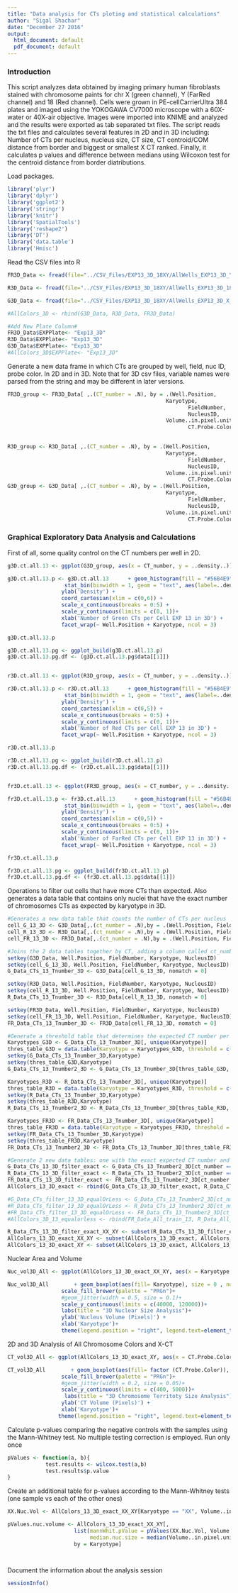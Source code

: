 ---
title: "Data analysis for CTs ploting and statistical calculations"
author: "Sigal Shachar"
date: "December 27 2016"
output:
  html_document: default
  pdf_document: default
---

### Introduction

This script analyzes data obtained by imaging primary human fibroblasts stained with chromosome paints for chr X (green channel), Y (FarRed channel)  and 18 (Red channel). Cells were grown in PE-cellCarrierUltra 384 plates and imaged using the YOKOGAWA CV7000 microscope with a 60X-water or 40X-air objective. Images were imported into KNIME and analyzed and the results were exported as tab separated txt files.
The script reads the txt files and calculates several features in 2D and in 3D including: Number of CTs per nucleus, nucleus size, CT size, CT centroid/COM distance from border and biggest or smallest X CT ranked.
Finally, it calculates p values and difference between medians using Wilcoxon test for the centroid distance from border diatributions.

Load packages.
```{r}
library('plyr')
library('dplyr')
library('ggplot2')
library('stringr')
library('knitr')
library('SpatialTools')
library('reshape2')
library('DT')
library('data.table')
library('Hmisc')
```


Read the CSV files into R
```{r ReadCsvFiles}

FR3D_Data <- fread(file="../CSV_Files/EXP13_3D_18XY/AllWells_EXP13_3D_Y_FarRedProbeMeasurements.csv", check.names = T, showProgress = T)

R3D_Data <- fread(file="../CSV_Files/EXP13_3D_18XY/AllWells_EXP13_3D_18_RedProbeMeasurements", check.names = T, showProgress = T)

G3D_Data <- fread(file="../CSV_Files/EXP13_3D_18XY/AllWells_EXP13_3D_X_GreenProbeMeasurements.csv", check.names = T, showProgress = T)

#AllColors_3D <- rbind(G3D_Data, R3D_Data, FR3D_Data)

#Add New Plate Column#
FR3D_Data$EXPPlate<- "Exp13_3D"
R3D_Data$EXPPlate<- "Exp13_3D"
G3D_Data$EXPPlate<- "Exp13_3D"
#AllColors_3D$EXPPlate<- "Exp13_3D"

```


Generate a new data frame in which CTs are grouped by well, field, nuc ID, probe color. In 2D and in 3D. Note that for 3D csv files, variable names were parsed from the string and may be different in later versions.
```{r groupCTbyVariables}

FR3D_group <- FR3D_Data[ ,.(CT_number = .N), by = .(Well.Position,
                                                  Karyotype,
                                                         FieldNumber,
                                                         NucleusID,
                                                  Volume..in.pixel.units...Geometric.Features.3D.,
                                                         CT.Probe.Color)]

  
R3D_group <- R3D_Data[ ,.(CT_number = .N), by = .(Well.Position,
                                                  Karyotype,
                                                         FieldNumber,
                                                         NucleusID,
                                                  Volume..in.pixel.units...Geometric.Features.3D.,
                                                         CT.Probe.Color)]
G3D_group <- G3D_Data[ ,.(CT_number = .N), by = .(Well.Position,
                                                  Karyotype,
                                                         FieldNumber,
                                                         NucleusID,
                                                  Volume..in.pixel.units...Geometric.Features.3D.,
                                                         CT.Probe.Color)]
```



### Graphical Exploratory Data Analysis and Calculations

First of all, some quality control on the CT numbers per well in 2D.
```{r CTnumberPerwell3D, echo=FALSE, fig.width = 12}


g3D.ct.all.13 <- ggplot(G3D_group, aes(x = CT_number, y = ..density..)) 

g3D.ct.all.13.p <- g3D.ct.all.13      + geom_histogram(fill = "#56B4E9", color = "#999999", binwidth = 1) + 
                  stat_bin(binwidth = 1, geom = "text", aes(label=..density..), vjust = 1.5)+
                 ylab('Density') + 
                 coord_cartesian(xlim = c(0,6)) +
                 scale_x_continuous(breaks = 0:5) +
                 scale_y_continuous(limits = c(0, 1))+
                 xlab('Number of Green CTs per Cell EXP 13 in 3D') + 
                 facet_wrap(~ Well.Position + Karyotype, ncol = 3)  

g3D.ct.all.13.p

g3D.ct.all.13.pg <- ggplot_build(g3D.ct.all.13.p)
g3D.ct.all.13.pg.df <- (g3D.ct.all.13.pg$data[[1]]) 


r3D.ct.all.13 <- ggplot(R3D_group, aes(x = CT_number, y = ..density..)) 

r3D.ct.all.13.p <- r3D.ct.all.13      + geom_histogram(fill = "#56B4E9", color = "#999999", binwidth = 1) + 
                  stat_bin(binwidth = 1, geom = "text", aes(label=..density..), vjust = 1.5)+
                 ylab('Density') + 
                 coord_cartesian(xlim = c(0,5)) +
                 scale_x_continuous(breaks = 0:5) +
                 scale_y_continuous(limits = c(0, 1))+
                 xlab('Number of Red CTs per Cell EXP 13 in 3D') + 
                 facet_wrap(~ Well.Position + Karyotype, ncol = 3)  

r3D.ct.all.13.p

r3D.ct.all.13.pg <- ggplot_build(r3D.ct.all.13.p)
r3D.ct.all.13.pg.df <- (r3D.ct.all.13.pg$data[[1]])


fr3D.ct.all.13 <- ggplot(FR3D_group, aes(x = CT_number, y = ..density..)) 

fr3D.ct.all.13.p <- fr3D.ct.all.13      + geom_histogram(fill = "#56B4E9", color = "#999999", binwidth = 1) + 
                  stat_bin(binwidth = 1, geom = "text", aes(label=..density..), vjust = 1.5)+
                 ylab('Density') + 
                 coord_cartesian(xlim = c(0,5)) +
                 scale_x_continuous(breaks = 0:5) +
                 scale_y_continuous(limits = c(0, 1))+
                 xlab('Number of FarRed CTs per Cell EXP 13 in 3D') + 
                 facet_wrap(~ Well.Position + Karyotype, ncol = 3)  

fr3D.ct.all.13.p

fr3D.ct.all.13.pg <- ggplot_build(fr3D.ct.all.13.p)
fr3D.ct.all.13.pg.df <- (fr3D.ct.all.13.pg$data[[1]])


```



Operations to filter out cells that have more CTs than expected. Also generates a data table that contains only nuclei that have the exact number of chromosomes CTs as expected by karyotype in 3D.
```{r filter}

#Generates a new data table that counts the number of CTs per nucleus 
cell_G_13_3D <- G3D_Data[,.(ct_number = .N),by = .(Well.Position, FieldNumber, Karyotype, NucleusID)]
cell_R_13_3D <- R3D_Data[,.(ct_number = .N),by = .(Well.Position, FieldNumber, Karyotype, NucleusID)]
cell_FR_13_3D <- FR3D_Data[,.(ct_number = .N),by = .(Well.Position, FieldNumber, Karyotype, NucleusID)]

#Joins the 2 data tables together by CT, adding a column called ct_number
setkey(G3D_Data, Well.Position, FieldNumber, Karyotype, NucleusID)
setkey(cell_G_13_3D, Well.Position, FieldNumber, Karyotype, NucleusID)
G_Data_CTs_13_Tnumber_3D <- G3D_Data[cell_G_13_3D, nomatch = 0]

setkey(R3D_Data, Well.Position, FieldNumber, Karyotype, NucleusID)
setkey(cell_R_13_3D, Well.Position, FieldNumber, Karyotype, NucleusID)
R_Data_CTs_13_Tnumber_3D <- R3D_Data[cell_R_13_3D, nomatch = 0]

setkey(FR3D_Data, Well.Position, FieldNumber, Karyotype, NucleusID)
setkey(cell_FR_13_3D, Well.Position, FieldNumber, Karyotype, NucleusID)
FR_Data_CTs_13_Tnumber_3D <- FR3D_Data[cell_FR_13_3D, nomatch = 0]

#Generate a threshold table that determines the expected CT number per karyotype, then join this table with the previous table
Karyotypes_G3D <- G_Data_CTs_13_Tnumber_3D[, unique(Karyotype)]
thres_table_G3D = data.table(Karyotype = Karyotypes_G3D, threshold = c(2, 1, 2))
setkey(G_Data_CTs_13_Tnumber_3D,Karyotype)
setkey(thres_table_G3D,Karyotype)
G_Data_CTs_13_Tnumber2_3D <- G_Data_CTs_13_Tnumber_3D[thres_table_G3D, nomatch = 0]

Karyotypes_R3D <- R_Data_CTs_13_Tnumber_3D[, unique(Karyotype)]
thres_table_R3D = data.table(Karyotype = Karyotypes_R3D, threshold = c(2, 2, 2))
setkey(R_Data_CTs_13_Tnumber_3D,Karyotype)
setkey(thres_table_R3D,Karyotype)
R_Data_CTs_13_Tnumber2_3D <- R_Data_CTs_13_Tnumber_3D[thres_table_R3D, nomatch = 0]

Karyotypes_FR3D <- FR_Data_CTs_13_Tnumber_3D[, unique(Karyotype)]
thres_table_FR3D = data.table(Karyotype = Karyotypes_FR3D, threshold = c(1, 1))
setkey(FR_Data_CTs_13_Tnumber_3D,Karyotype)
setkey(thres_table_FR3D,Karyotype)
FR_Data_CTs_13_Tnumber2_3D <- FR_Data_CTs_13_Tnumber_3D[thres_table_FR3D, nomatch = 0]

#Generate 2 new data tables: one with the exact expected CT number and one with the expected number or smaller
G_Data_CTs_13_3D_filter_exact <- G_Data_CTs_13_Tnumber2_3D[ct_number == threshold,]
R_Data_CTs_13_3D_filter_exact <- R_Data_CTs_13_Tnumber2_3D[ct_number == threshold,]
FR_Data_CTs_13_3D_filter_exact <- FR_Data_CTs_13_Tnumber2_3D[ct_number == threshold,]
AllColors_13_3D_exact <- rbind(G_Data_CTs_13_3D_filter_exact, R_Data_CTs_13_3D_filter_exact, FR_Data_CTs_13_3D_filter_exact)

#G_Data_CTs_filter_13_3D_equalOrLess <- G_Data_CTs_13_Tnumber2_3D[ct_number <= threshold,]
#R_Data_CTs_filter_13_3D_equalOrLess <- R_Data_CTs_13_Tnumber2_3D[ct_number <= threshold,]
#FR_Data_CTs_filter_13_3D_equalOrLess <- FR_Data_CTs_13_Tnumber2_3D[ct_number <= threshold,]
#AllColors_3D_13_equalorless <- rbind(FR_Data_All_train_13, R_Data_All_train_13, G_Data_All_train_13)

R_Data_CTs_13_3D_filter_exact_XX_XY <- subset(R_Data_CTs_13_3D_filter_exact, R_Data_CTs_13_3D_filter_exact$Karyotype == c("XX" , "XY"))
AllColors_13_3D_exact_XX_XY <- subset(AllColors_13_3D_exact, AllColors_13_3D_exact$Karyotype == c("XX" , "XY"))
AllColors_13_3D_exact_XY <- subset(AllColors_13_3D_exact, AllColors_13_3D_exact$Karyotype == c("XY"))
```



Nuclear Area and Volume
```{r NucVol, echo=FALSE, fig.width = 12}

Nuc_vol3D_All <- ggplot(AllColors_13_3D_exact_XX_XY, aes(x = Karyotype, y = Volume..in.pixel.units...Geometric.Features.3D.))

Nuc_vol3D_All        + geom_boxplot(aes(fill= Karyotype), size = 0 , notch = TRUE) + 
                 scale_fill_brewer(palette = "PRGn")+
                 #geom_jitter(width = 0.5, size = 0.1)+
                 scale_y_continuous(limits = c(40000, 120000))+
                 labs(title = "3D Nuclear Size Analysis")+
                 ylab('Nucleus Volume (Pixels)') + 
                 xlab('Karyotype')+
                 theme(legend.position = "right", legend.text=element_text(size=25, face="bold"), plot.title = element_text(hjust = 0.5), axis.text = element_text(size = 25), axis.title = element_text(size = 25, face="bold"),text = element_text(size = 25), panel.background = element_rect(fill='white', colour='black'), axis.text.x= element_text(colour="grey20",size=20,face="bold"), axis.text.y = element_text(colour="grey20",size=20,face="bold"), panel.border = element_rect(linetype = "dashed", fill = NA)) 

```


2D and 3D Analysis of All Chromosome Colors and X-CT
```{r CTVol, echo=FALSE, fig.width = 12}
CT_vol3D_All <- ggplot(AllColors_13_3D_exact_XY, aes(x = CT.Probe.Color, y = Volume..in.pixel.units...Geometric.Features.3D...CT.)) 

CT_vol3D_All        + geom_boxplot(aes(fill= factor (CT.Probe.Color)), size = 0 , notch = TRUE) + 
                 scale_fill_brewer(palette = "PRGn")+
                 #geom_jitter(width = 0.2, size = 0.05)+
                 scale_y_continuous(limits = c(400, 5000))+
                  labs(title = "3D Chromosome Territoty Size Analysis")+
                 ylab('CT Volume (Pixels)') +  
                 xlab('Karyotype')+
                theme(legend.position = "right", legend.text=element_text(size=25, face="bold"), plot.title = element_text(hjust = 0.5), axis.text = element_text(size = 25), axis.title = element_text(size = 25, face="bold"),text = element_text(size = 25), panel.background = element_rect(fill='white', colour='black'), axis.text.x= element_text(colour="grey20",size=20,face="bold"), axis.text.y = element_text(colour="grey20",size=20,face="bold"), panel.border = element_rect(linetype = "dashed", fill = NA))  

```


Calculate p-values comparing the negative controls with the samples using the Mann-Whitney test. No multiple testing correction is employed. Run only once
```{r  Mann1, results='hide'}
pValues <- function(a, b){
            test.results <- wilcox.test(a,b)
            test.results$p.value
}
```


Create an additional table for p-values according to the Mann-Whitney tests (one sample vs each of the other ones) 
```{r createPvalueTables, results='hide'}
XX.Nuc.Vol <- AllColors_13_3D_exact_XX_XY[Karyotype == "XX", Volume..in.pixel.units...Geometric.Features.3D.]

pValues.nuc.volume <- AllColors_13_3D_exact_XX_XY[, 
                     list(mannWhit.pValue = pValues(XX.Nuc.Vol, Volume..in.pixel.units...Geometric.Features.3D.),
                          median.nuc.size = median(Volume..in.pixel.units...Geometric.Features.3D.)),
                     by = Karyotype]




```
Document the information about the analysis session
```{r sessionInfo, include=TRUE, echo=TRUE, results='markup'}
sessionInfo()
```